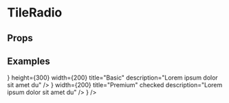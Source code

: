 
<Meta title="UI/TileRadio" component={TileRadio} />

# TileRadio

## Props

<Props of={TileRadio} />

## Examples

<Canvas>
  <Story name="Tile Radio">
    <TileRadio title="Tile radio" />
  </Story>
  <Story name="With description">
    <Stack direction="row" spacing={2}>
      <TileRadio
        icon={<VerifiedUser />}
        height={300}
        width={200}
        title="Basic"
        description="Lorem ipsum dolor sit amet du"
      />
      <TileRadio
        height={300}
        icon={<Money />}
        width={200}
        title="Premium"
        checked
        description="Lorem ipsum dolor sit amet du"
      />
    </Stack>
  </Story>
  <Story name="Checked">
    <TileRadio title="Checked" checked />
  </Story>
  <Story name="Disabled">
    <TileRadio title="Disabled" disabled />
  </Story>
  <Story name="With icon">
    <TileRadio title="Select pet" icon={<PetsSharp />} />
  </Story>
</Canvas>

